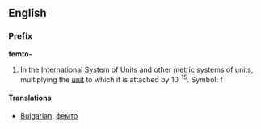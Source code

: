==English==
===Prefix===
'''femto-'''

#In the [[International System of Units]] and other [[metric]] systems of units, multiplying the [[unit]] to which it is attached by 10<sup>-15</sup>. Symbol: f

====Translations====

*[[Bulgarian]]: [[фемто]]